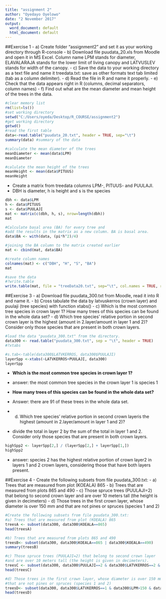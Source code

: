 ```yaml
---
title: "assignment 2"
author: "Oyedayo Oyelowo"
date: "2 November 2017"
output:
  word_document: default
  html_document: default
---
```


##Exercise 1
-  a) Create folder "assignment2" and set it as your working directory through R-console
-  b) Download file puudata_20.xls from Moodle and open it in MS Excel. Column name LPM stands for diameter, ELAVALARAJA stands for the lower limit of living canopy and LATVUSLEV stands for width of the canopy.
-  c) Save the data to your working directory as a text file and name it treedata.txt: save as  other formats  text tab limited (tab as a column delimiter).
-  d) Read the file in R and name it properly.
-  e) Check that the data appears right in R (columns, decimal separators, column names)
-  f) Find out what are the mean diameter and mean height of the trees in the data.


```r
#clear memory list
rm(list=ls())
#set working directory
setwd("C:/Users/oyeda/Desktop/R_COURSE/assignment2")
#get working directory
getwd()
#read the first table
data<-read.table("puudata_20.txt", header = TRUE, sep="\t")
summary(data) #summary of the data

#calculate the mean diameter of the trees
meanDiameter <- mean(data$LPM) 
meanDiameter

#calulate the mean height of the trees
meanHeight <- mean(data$PITUUS) 
meanHeight
```



-  Create a matrix from treedata columns LPM-, PITUUS- and PUULAJI.
-  DBH is diameter, h is height and s is the species
```r
dbh <- data$LPM
h <- data$PITUUS
s <- data$PUULAJI
mat <- matrix(c(dbh, h, s), nrow=length(dbh))
mat
```

```r

#Calculate basal area (BA) for every tree and 
#add the results in the matrix as a new column. BA is basal area.
data$BA <- with(data, (pi*h^2)/4)

#joining the BA column to the matrix created earlier
mat <- cbind(mat, data$BA)

#create column names
colnames(mat) <- c("DBH", "H", "S", "BA")
mat
```

```r
#save the data
#?write.table
write.table(mat, file = "treeData20.txt", sep="\t", col.names = TRUE, row.names = FALSE)
```

##Exercise 3
-  a) Download file puudata_300.txt from Moodle, read it into R and name it.
-  b) Cross tabulate the data by latvuskerros (crown layer) and puulaji (tree species) with function xtabs()
-  c) Which is the most common tree species in crown layer 1? How many trees of this species can be found in the whole data set?
-  d) Which tree species' relative portion in second crown layer is the highest (amount in 2.layer/amount in layer 1 and 2)? Consider only those species that are present in both crown layers.


```r
#load the data "puudata_300.txt" from the directory.
data300 <- read.table("puudata_300.txt", sep = "\t", header = TRUE)
#?xtabs

#s.tab<-table(data300$LATVKERROS, data300$PUULAJI)
layerSpp <-xtabs(~LATVKERROS+PUULAJI, data300)
layerSpp
```
-  **Which is the most common tree species in crown layer 1?** 
-  answer: the most common tree species in the crown layer 1 is species 1

-  **How many trees of this species can be found in the whole data set?**
-  Answer: there are 91 of these trees in the whole data set.

-  d) Which tree species' relative portion in second crown layeris the highest (amount in 2.layer/amount in layer 1 and 2)? 
-  divide the total in layer 2 by the sum of the total in layer 1 and 2. Consider only those species that are present in both crown layers.
```r
highSpp2 <- layerSpp[2,] / (layerSpp[2,] + layerSpp[1,])
highSpp2
```

-  answer: species 2 has the highest relative portion of crown layer2 in layers 1 and 2 crown layers, considering those that have both layers present.


##Exercise 4
-  Create the following subsets from file puudata_300.txt:
-  a) Trees that are measured from plot (KOEALA) 865
-  b) Trees that are measured from plots 865 and 490
-  c) Those spruce trees (PUULAJI=2) that belong to second crown layer and are over 10 meters tall (the height is given in decimeters)
-  d) Those trees in the first crown layer, whose diameter is over 150 mm and that are not pines or spruces (species 1 and 2)

```r
#Create the following subsets from file puudata_300.txt:
#a) Trees that are measured from plot (KOEALA) 865
treesA <- subset(data300, data300$KOEALA==865)
head(treesA)

#b) Trees that are measured from plots 865 and 490
treesB<- subset(data300, data300$KOEALA==865 | data300$KOEALA==490)
summary(treesB)

#c) Those spruce trees (PUULAJI=2) that belong to second crown layer 
#and are over 10 meters tall (the height is given in decimeters).
treesC <- subset(data300, data300$PUULAJI==2 & data300$LATVKERROS==2 & data300$PITUUS>100)
head(treesC)                  

#d) Those trees in the first crown layer, whose diameter is over 150 mm and 
#that are not pines or spruces (species 1 and 2)
treesD<- subset(data300, data300$LATVKERROS==1 & data300$LPM>150 & data300$PUULAJI!=1 & data300$PUULAJI!=2)
head(treesD)
```
